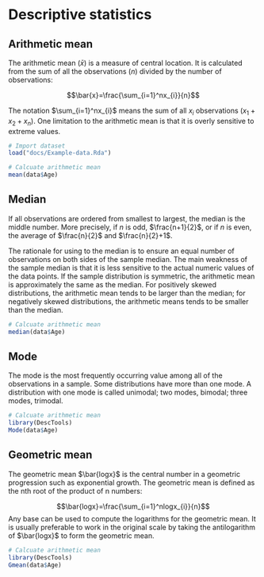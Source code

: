 # Descriptive statistics

## Arithmetic mean
The arithmetic mean ($\bar{x}$) is a measure of central location.  It is calculated from the sum of all the observations (${n}$) divided by the number of observations:

$$\bar{x}=\frac{\sum_{i=1}^nx_{i}}{n}$$

The notation $\sum_{i=1}^nx_{i}$ means the sum of all ${x}_i$ observations $({x}_1+{x}_2+{x}_n)$.  One limitation to the arithmetic mean is that it is overly sensitive to extreme values.

```r
# Import dataset
load("docs/Example-data.Rda")

# Calcuate arithmetic mean
mean(data$Age)
```

## Median
If all observations are ordered from smallest to largest, the median is the middle number.  More precisely, if ${n}$ is odd, $\frac{n+1}{2}$, or if ${n}$ is even, the average of $\frac{n}{2}$ and $\frac{n}{2}+1$.

The rationale for using to the median is to ensure an equal number of observations on both sides of the sample median.  The main weakness of the sample median is that it is less sensitive to the actual numeric values of the data points.  If the sample distribution is symmetric, the arithmetic mean is approximately the same as the median.  For positively skewed distributions, the arithmetic mean tends to be larger than the median; for negatively skewed distributions, the arithmetic means tends to be smaller than the median.

```r
# Calcuate arithmetic mean
median(data$Age)
```

## Mode
The mode is the most frequently occurring value among all of the observations in a sample.  Some distributions have more than one mode.  A distribution with one mode is called unimodal; two modes, bimodal; three modes, trimodal.

```r
# Calcuate arithmetic mean
library(DescTools)
Mode(data$Age)
```

## Geometric mean
The geometric mean $\bar{logx}$ is the central number in a geometric progression such as exponential growth.  The geometric mean is defined as the nth root of the product of n numbers:

$$\bar{logx}=\frac{\sum_{i=1}^nlogx_{i}}{n}$$
Any base can be used to compute the logarithms for the geometric mean.  It is usually preferable to work in the original scale by taking the antilogarithm of $\bar{logx}$ to form the geometric mean.

```r
# Calcuate arithmetic mean
library(DescTools)
Gmean(data$Age)
```

